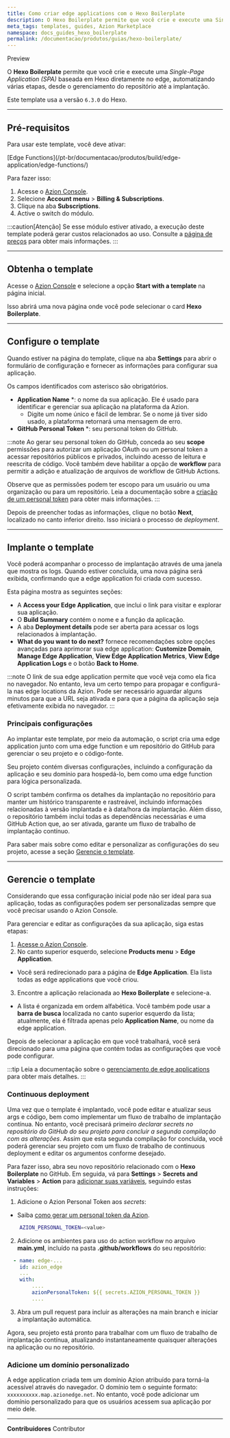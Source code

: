 ```yaml
---
title: Como criar edge applications com o Hexo Boilerplate
description: O Hexo Boilerplate permite que você crie e execute uma Single-Page Application (SPA) baseada em Hexo diretamente no edge.
meta_tags: templates, guides, Azion Marketplace
namespace: docs_guides_hexo_boilerplate
permalink: /documentacao/produtos/guias/hexo-boilerplate/
---
```



<Badge variant="accent">
Preview
</Badge>

O **Hexo Boilerplate** permite que você crie e execute uma *Single-Page Application (SPA)* baseada em Hexo diretamente no edge, automatizando várias etapas, desde o gerenciamento do repositório até a implantação.

Este template usa a versão `6.3.0` do Hexo.

---

## Pré-requisitos

Para usar este template, você deve ativar:

<Badge>
[Edge Functions](/pt-br/documentacao/produtos/build/edge-application/edge-functions/)
</Badge>

Para fazer isso:

1. Acesse o [Azion Console](/en/documentation/products/guides/how-to-access-rtm/).
2. Selecione **Account menu** > **Billing & Subscriptions**.
3. Clique na aba **Subscriptions**.
4. Active o switch do módulo.

:::caution[Atenção]
Se esse módulo estiver ativado, a execução deste template poderá gerar custos relacionados ao uso. Consulte a [página de preços](/pt-br/documentacao/produtos/precos/) para obter mais informações.
:::

---

## Obtenha o template

Acesse o [Azion Console](/pt-br/documentacao/produtos/guias/como-acessar-o-rtm/) e selecione a opção **Start with a template** na página inicial.

Isso abrirá uma nova página onde você pode selecionar o card **Hexo Boilerplate**.

---

## Configure o template

Quando estiver na página do template, clique na aba **Settings** para abrir o formulário de configuração e fornecer as informações para configurar sua aplicação.

Os campos identificados com asterisco são obrigatórios.

- **Application Name** *: o nome da sua aplicação. Ele é usado para identificar e gerenciar sua aplicação na plataforma da Azion.
   - Digite um nome único e fácil de lembrar. Se o nome já tiver sido usado, a plataforma retornará uma mensagem de erro.
- **GitHub Personal Token** *: seu personal token do GitHub.

:::note
Ao gerar seu personal token do GitHub, conceda ao seu **scope** permissões para autorizar um aplicação OAuth ou um personal token a acessar repositórios públicos e privados, incluindo acesso de leitura e reescrita de código. Você também deve habilitar a opção de **workflow** para permitir a adição e atualização de arquivos de workflow de GitHub Actions.

Observe que as permissões podem ter escopo para um usuário ou uma organização ou para um repositório. Leia a documentação sobre a [criação de um personal token](https://docs.github.com/en/authentication/keeping-your-account-and-data-secure/managing-your-personal-access-tokens#creating-a-personal-access-token-classic) para obter mais informações.
:::

Depois de preencher todas as informações, clique no botão **Next**, localizado no canto inferior direito. Isso iniciará o processo de *deployment*.

---

## Implante o template

Você poderá acompanhar o processo de implantação através de uma janela que mostra os logs. Quando estiver concluída, uma nova página será exibida, confirmando que a edge application foi criada com sucesso.

Esta página mostra as seguintes seções:

- A **Access your Edge Application**, que inclui o link para visitar e explorar sua aplicação.
- O **Build Summary** contém o nome e a função da aplicação.
- A aba **Deployment details** pode ser aberta para acessar os logs relacionados à implantação.
- **What do you want to do next?** fornece recomendações sobre opções avançadas para aprimorar sua edge application: **Customize Domain**, **Manage Edge Application**, **View Edge Application Metrics**, **View Edge Application Logs** e o botão **Back to Home**.

:::note
O link de sua edge application permite que você veja como ela fica no navegador. No entanto, leva um certo tempo para propagar e configurá-la nas edge locations da Azion. Pode ser necessário aguardar alguns minutos para que a URL seja ativada e para que a página da aplicação seja efetivamente exibida no navegador.
:::

### Principais configurações

Ao implantar este template, por meio da automação, o script cria uma edge application junto com uma edge function e um repositório do GitHub para gerenciar o seu projeto e o código-fonte.

Seu projeto contém diversas configurações, incluindo a configuração da aplicação e seu domínio para hospedá-lo, bem como uma edge function para lógica personalizada.

O script também confirma os detalhes da implantação no repositório para manter um histórico transparente e rastreável, incluindo informações relacionadas à versão implantada e à data/hora da implantação. Além disso, o repositório também inclui todas as dependências necessárias e uma GitHub Action que, ao ser ativada, garante um fluxo de trabalho de implantação contínuo.

Para saber mais sobre como editar e personalizar as configurações do seu projeto, acesse a seção [Gerencie o template](#gerencie-o-template).

---

## Gerencie o template

Considerando que essa configuração inicial pode não ser ideal para sua aplicação, todas as configurações podem ser personalizadas sempre que você precisar usando o Azion Console.

Para gerenciar e editar as configurações da sua aplicação, siga estas etapas:

1. [Acesse o Azion Console](https://console.azion.com/).
2. No canto superior esquerdo, selecione **Products menu** > **Edge Application**.
- Você será redirecionado para a página de **Edge Application**. Ela lista todas as edge applications que você criou.
3. Encontre a aplicação relacionada ao **Hexo Boilerplate** e selecione-a.
- A lista é organizada em ordem alfabética. Você também pode usar a **barra de busca** localizada no canto superior esquerdo da lista; atualmente, ela é filtrada apenas pelo **Application Name**, ou nome da edge application.

Depois de selecionar a aplicação em que você trabalhará, você será direcionado para uma página que contém todas as configurações que você pode configurar.

:::tip
Leia a documentação sobre o [gerenciamento de edge applications](/pt-br/documentacao/produtos/build/edge-application/primeiros-passos/) para obter mais detalhes.
:::

### Continuous deployment

Uma vez que o template é implantado, você pode editar e atualizar seus args e código, bem como implementar um fluxo de trabalho de implantação contínua. No entanto, você precisará primeiro *declarar secrets no repositório do GitHub do seu projeto para concluir a segunda compilação com as alterações*. Assim que esta segunda compilação for concluída, você poderá gerenciar seu projeto com um fluxo de trabalho de continuous deployment e editar os argumentos conforme desejado.

Para fazer isso, abra seu novo repositório relacionado com o **Hexo Boilerplate** no GitHub. Em seguida, vá para **Settings** > **Secrets and Variables** > **Action** para [adicionar suas variáveis](https://docs.github.com/en/actions/security-guides/encrypted-secrets), seguindo estas instruções:

1. Adicione o Azion Personal Token aos *secrets*:
- Saiba [como gerar um personal token da Azion](/pt-br/documentacao/produtos/guias/personal-tokens/).

```bash
    AZION_PERSONAL_TOKEN=<value>
```

2. Adicione os ambientes para uso do action workflow no arquivo **main.yml**, incluído na pasta **.github/workflows** do seu repositório:

```yml title=".github/workflows/main.yml"
  - name: edge-...
    id: azion_edge
    ...
    with:
        ....
        azionPersonalToken: ${{ secrets.AZION_PERSONAL_TOKEN }}
        ....

```

3. Abra um pull request para incluir as alterações na main branch e iniciar a implantação automática.

Agora, seu projeto está pronto para trabalhar com um fluxo de trabalho de implantação contínua, atualizando instantaneamente quaisquer alterações na aplicação ou no repositório.

### Adicione um domínio personalizado

A edge application criada tem um domínio Azion atribuído para torná-la acessível através do navegador. O domínio tem o seguinte formato: `xxxxxxxxxx.map.azionedge.net`. No entanto, você pode adicionar um domínio personalizado para que os usuários acessem sua aplicação por meio dele.


<LinkButton outlined link="/pt-br/documentacao/produtos/build/edge-application/domains/" label="saiba mais sobre domínios" variant="secondary" /> 

---


**Contribuidores** <ContributorList>Contributor</ContributorList>
